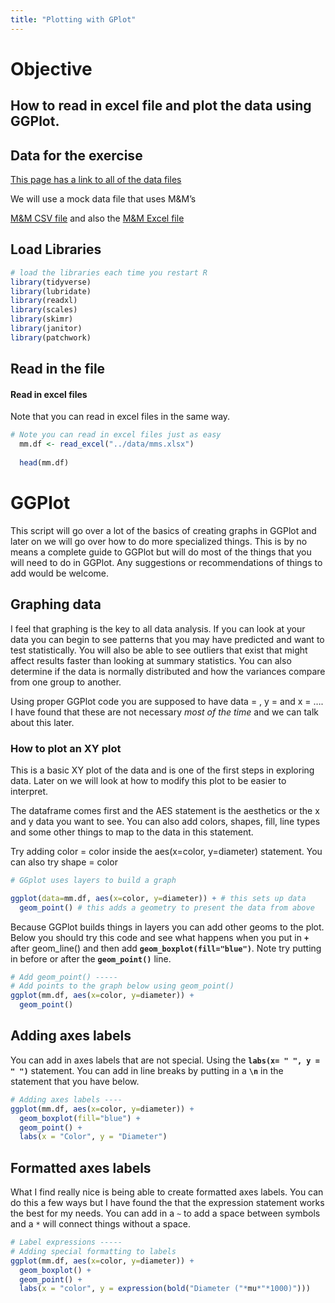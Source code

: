 ```yaml
---
title: "Plotting with GPlot"
---
```


# Objective

## How to read in excel file and plot the data using GGPlot.

## Data for the exercise

[This page has a link to all of the data files](/scripts/99_example_data_files.qmd)

We will use a mock data file that uses M&M's

[M&M CSV file](/data/mms.csv) and also the [M&M Excel file](/data/mms.xlsx)

## Load Libraries

```r
# load the libraries each time you restart R
library(tidyverse)
library(lubridate)
library(readxl)
library(scales)
library(skimr)
library(janitor)
library(patchwork)
```

## Read in the file

#### Read in excel files

Note that you can read in excel files in the same way.

```r
# Note you can read in excel files just as easy
  mm.df <- read_excel("../data/mms.xlsx")
  
  head(mm.df)
```

# GGPlot

This script will go over a lot of the basics of creating graphs in GGPlot and later on we will go over how to do more specialized things. This is by no means a complete guide to GGPlot but will do most of the things that you will need to do in GGPlot. Any suggestions or recommendations of things to add would be welcome.

## Graphing data

I feel that graphing is the key to all data analysis. If you can look at your data you can begin to see patterns that you may have predicted and want to test statistically. You will also be able to see outliers that exist that might affect results faster than looking at summary statistics. You can also determine if the data is normally distributed and how the variances compare from one group to another.

Using proper GGPlot code you are supposed to have data = , y = and x = ....\
I have found that these are not necessary *most of the time* and we can talk about this later.

### How to plot an XY plot

This is a basic XY plot of the data and is one of the first steps in exploring data. Later on we will look at how to modify this plot to be easier to interpret.

The dataframe comes first and the AES statement is the aesthetics or the x and y data you want to see. You can also add colors, shapes, fill, line types and some other things to map to the data in this statement.

Try adding color = color inside the aes(x=color, y=diameter) statement. You can also try shape = color

```r
# GGplot uses layers to build a graph

ggplot(data=mm.df, aes(x=color, y=diameter)) + # this sets up data 
  geom_point() # this adds a geometry to present the data from above
```

Because GGPlot builds things in layers you can add other geoms to the plot. Below you should try this code and see what happens when you put in **`+`** after geom_line() and then add **`geom_boxplot(fill="blue")`**. Note try putting in before or after the **`geom_point()`** line.

```r
# Add geom_point() -----
# Add points to the graph below using geom_point()
ggplot(mm.df, aes(x=color, y=diameter)) +
  geom_point() 	

```

## Adding axes labels

You can add in axes labels that are not special. Using the **`labs(x= " ", y = " ")`** statement. You can add in line breaks by putting in a **`\n`** in the statement that you have below.

```r
# Adding axes labels ----
ggplot(mm.df, aes(x=color, y=diameter)) +
  geom_boxplot(fill="blue") +
  geom_point() +
  labs(x = "Color", y = "Diameter")

```

## Formatted axes labels

What I find really nice is being able to create formatted axes labels. You can do this a few ways but I have found the that the expression statement works the best for my needs. You can add in a `~` to add a space between symbols and a `*` will connect things without a space.

```r
# Label expressions -----
# Adding special formatting to labels
ggplot(mm.df, aes(x=color, y=diameter)) +
  geom_boxplot() +
  geom_point() +
  labs(x = "color", y = expression(bold("Diameter ("*mu*"*1000)")))

```

